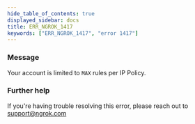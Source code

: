 ```yaml
---
hide_table_of_contents: true
displayed_sidebar: docs
title: ERR_NGROK_1417
keywords: ["ERR_NGROK_1417", "error 1417"]
---
```


### Message

Your account is limited to `MAX` rules per IP Policy.

### Further help

If you're having trouble resolving this error, please reach out to [support@ngrok.com](mailto:support@ngrok.com?subject=Help%20with%20ERR_NGROK_1417)
